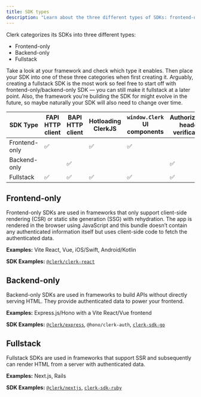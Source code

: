 ```yaml
---
title: SDK types
description: "Learn about the three different types of SDKs: frontend-only, backend-only, and fullstack."
---
```


Clerk categorizes its SDKs into three different types:

- Frontend-only
- Backend-only
- Fullstack

Take a look at your framework and check which type it enables. Then place your SDK into one of these three categories when first creating it. Arguably, creating a fullstack SDK is the most work so feel free to start off with frontend-only/backend-only SDK — you can still make it fullstack at a later point. Also, the framework you’re building the SDK for might evolve in the future, so maybe naturally your SDK will also need to change over time.

| SDK Type | FAPI HTTP client | BAPI HTTP client | Hotloading ClerkJS | `window.Clerk` UI components | Authorization header verification | `__session` cookie verification | Handshake support |
| - | - | - | - | - | - | - | - |
| Frontend-only | ✅ | | ✅ | ✅ | | | |
| Backend-only | | ✅ | | | ✅ | ✅ | |
| Fullstack | ✅ | ✅ | ✅ | ✅ | ✅ | ✅ | ✅ |

## Frontend-only

Frontend-only SDKs are used in frameworks that only support client-side rendering (CSR) or static site generation (SSG) with rehydration. The app is rendered in the browser using JavaScript and this bundle doesn’t contain any authenticated information itself but uses client-side code to fetch the authenticated data.

**Examples:** Vite React, Vue, iOS/Swift, Android/Kotlin

**SDK Examples:** [`@clerk/clerk-react`](https://github.com/clerk/javascript/tree/main/packages/react)

## Backend-only

Backend-only SDKs are used in frameworks to build APIs without directly serving HTML. They provide authenticated data to power your frontend.

**Examples:** Express.js/Hono with a Vite React/Vue frontend

**SDK Examples:** [`@clerk/express`](https://github.com/clerk/javascript/tree/main/packages/express), `@hono/clerk-auth`, [`clerk-sdk-go`](https://github.com/clerk/clerk-sdk-go)

## Fullstack

Fullstack SDKs are used in frameworks that support SSR and subsequently can render HTML from a server with authenticated data.

**Examples:** Next.js, Rails

**SDK Examples:** [`@clerk/nextjs`](https://github.com/clerk/javascript/tree/main/packages/nextjs), [`clerk-sdk-ruby`](https://github.com/clerk/clerk-sdk-ruby)
